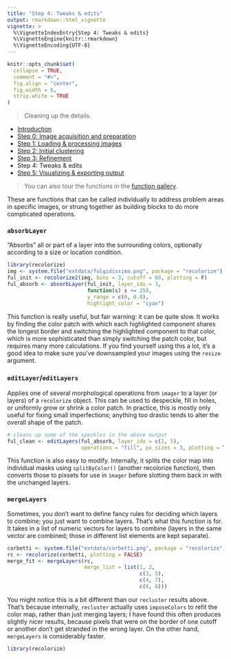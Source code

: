 ```yaml
---
title: "Step 4: Tweaks & edits"
output: rmarkdown::html_vignette
vignette: >
  %\VignetteIndexEntry{Step 4: Tweaks & edits}
  %\VignetteEngine{knitr::rmarkdown}
  %\VignetteEncoding{UTF-8}
---
```


```r
knitr::opts_chunk$set(
  collapse = TRUE,
  comment = "#>", 
  fig.align = "center",
  fig.width = 6,
  strip.white = TRUE
)
```

> Cleaning up the details.

* [Introduction](Introduction.html)
* [Step 0: Image acquisition and preparation](step00_prep.html)
* [Step 1: Loading & processing images](step01_loading.html)
* [Step 2: Initial clustering](step02_initial_cluster.html)
* [Step 3: Refinement](step03_refinement.html)
* Step 4: Tweaks & edits
* [Step 5: Visualizing & exporting output](step05_visualization_export.html)

> You can also tour the functions in the [function gallery](gallery.html).


These are functions that can be called individually to address problem areas in specific images, or strung together as building blocks to do more complicated operations.

### `absorbLayer`

"Absorbs" all or part of a layer into the surrounding colors, optionally according to a size or location condition. 

```r
library(recolorize)
img <- system.file("extdata/fulgidissima.png", package = "recolorize")
ful_init <- recolorize2(img, bins = 3, cutoff = 60, plotting = F)
ful_absorb <- absorbLayer(ful_init, layer_idx = 3, 
                          function(s) s <= 250,
                          y_range = c(0, 0.8), 
                          highlight_color = "cyan")
```

This function is really useful, but fair warning: it can be quite slow. It works by finding the color patch with which each highlighted component shares the longest border and switching the highlighted component to that color, which is more sophisticated than simply switching the patch color, but requires many more calculations. If you find yourself using this a lot, it's a good idea to make sure you've downsampled your images using the `resize` argument.

### `editLayer`/`editLayers`

Applies one of several morphological operations from `imager` to a layer (or layers) of a `recolorize` object. This can be used to despeckle, fill in holes, or uniformly grow or shrink a color patch. In practice, this is mostly only useful for fixing small imperfections; anything too drastic tends to alter the overall shape of the patch.

```r
# cleans up some of the speckles in the above output
ful_clean <- editLayers(ful_absorb, layer_idx = c(2, 5),
                        operations = "fill", px_sizes = 3, plotting = T)
```

This function is also easy to modify. Internally, it splits the color map into individual masks using `splitByColor()` (another recolorize function), then converts those to pixsets for use in `imager` before slotting them back in with the unchanged layers.

### `mergeLayers`

Sometimes, you don’t want to define fancy rules for deciding which layers to combine; you just want to combine layers. That’s what this function is for. It takes in a list of numeric vectors for layers to combine (layers in the same vector are combined; those in different list elements are kept separate).

```r
corbetti <- system.file("extdata/corbetti.png", package = "recolorize")
rc <- recolorize(corbetti, plotting = FALSE)
merge_fit <- mergeLayers(rc, 
                         merge_list = list(1, 2, 
                                           c(3, 5),
                                           c(4, 7),
                                           c(6, 8)))
```

You might notice this is a bit different than our `recluster` results above. That’s because internally, `recluster` actually uses `imposeColors` to refit the color map, rather than just merging layers; I have found this often produces slightly nicer results, because pixels that were on the border of one cutoff or another don’t get stranded in the wrong layer. On the other hand, `mergeLayers` is considerably faster.


```r
library(recolorize)
```
